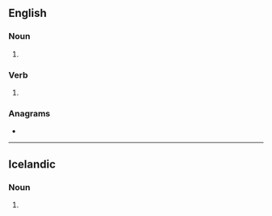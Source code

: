 ==English==

===Noun===
{{head|en|noun plural form}}

# {{plural of|toll|lang=en}}

===Verb===
{{head|en|verb form}}

# {{en-third-person singular of|toll}}

===Anagrams===
* {{anagrams|en|Stoll}}

----

==Icelandic==

===Noun===
{{is-noun form}}

# {{is-inflection of|tollur|indef|gen|s}}